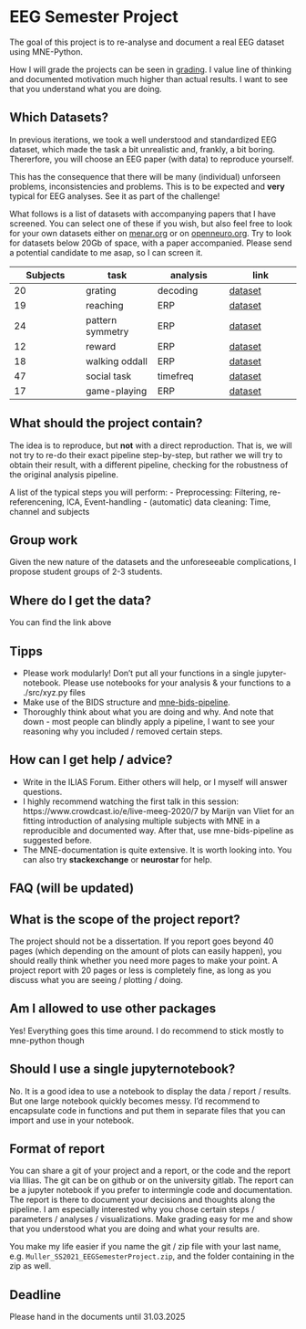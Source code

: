 # EEG Semester Project

The goal of this project is to re-analyse and document a real EEG dataset using MNE-Python.

How I will grade the projects can be seen in [grading](grading.md). I value line of thinking and documented motivation much higher than actual results. I want to see that you understand what you are doing.


## Which Datasets?

In previous iterations, we took a well understood and standardized EEG dataset, which made the task a bit unrealistic and, frankly, a bit boring. Thererfore, you will choose an EEG paper (with data) to reproduce yourself.

::: callout-important
This has the consequence that there will be many (individual) unforseen problems, inconsistencies and problems. This is to be expected and **very** typical for EEG analyses. See it as part of the challenge!
:::

What follows is a list of datasets with accompanying papers that I have screened. You can select one of these if you wish, but also feel free to look for your own datasets either on [menar.org](https://nemar.org) or on [openneuro.org](https://openneuro.org). Try to look for datasets below 20Gb of space, with a paper accompanied. Please send a potential candidate to me asap, so I can screen it.

| Subjects | task                         | analysis | link                                                                 |
|------------------|------------------|------------------|------------------|
| 20  | grating                      | decoding | [dataset](https://openneuro.org/datasets/ds004043/versions/1.1.0)    |
| 19  | reaching                     | ERP      | [dataset](https://openneuro.org/datasets/ds003846/versions/1.0.1)    |
| 24  | pattern symmetry             | ERP      | [dataset](https://nemar.org/dataexplorer/detail?dataset_id=ds004347) |
| 12  | reward                       | ERP      | [dataset](https://nemar.org/dataexplorer/detail?dataset_id=ds004147) |
| 18  | walking oddall               | ERP      | [dataset](https://nemar.org/dataexplorer/detail?dataset_id=ds004033) |
| 47  | social task                  | timefreq | [dataset](https://nemar.org/dataexplorer/detail?dataset_id=ds003702) |
| 17  | game-playing                 | ERP      | [dataset](https://nemar.org/dataexplorer/detail?dataset_id=ds003517) |

## What should the project contain?

The idea is to reproduce, but **not** with a direct reproduction. That is, we will not try to re-do their exact pipeline step-by-step, but rather we will try to obtain their result, with a different pipeline, checking for the robustness of the original analysis pipeline.

A list of the typical steps you will perform: - Preprocessing: Filtering, re-referencening, ICA, Event-handling - (automatic) data cleaning: Time, channel and subjects

## Group work

Given the new nature of the datasets and the unforeseeable complications, I propose student groups of 2-3 students.

## Where do I get the data?

You can find the link above

## Tipps

-   Please work modularly! Don't put all your functions in a single jupyter-notebook. Please use notebooks for your analysis & your functions to a ./src/xyz.py files
-   Make use of the BIDS structure and [mne-bids-pipeline](https://mne.tools/mne-bids-pipeline/).
-   Thoroughly think about what you are doing and why. And note that down - most people can blindly apply a pipeline, I want to see your reasoning why you included / removed certain steps.

## How can I get help / advice?

-   Write in the ILIAS Forum. Either others will help, or I myself will answer questions.
-   I highly recommend watching the first talk in this session: https://www.crowdcast.io/e/live-meeg-2020/7 by Marijn van Vliet for an fitting introduction of analysing multiple subjects with MNE in a reproducible and documented way. After that, use mne-bids-pipeline as suggested before.
-   The MNE-documentation is quite extensive. It is worth looking into. You can also try **stackexchange** or **neurostar** for help.
  

## FAQ (will be updated)

::: {.callout-note icon="false"}
## What is the scope of the project report?

The project should not be a dissertation. If you report goes beyond 40 pages (which depending on the amount of plots can easily happen), you should really think whether you need more pages to make your point. A project report with 20 pages or less is completely fine, as long as you discuss what you are seeing / plotting / doing.
:::

::: {.callout-note icon="false"}
## Am I allowed to use other packages

Yes! Everything goes this time around. I do recommend to stick mostly to mne-python though
:::

::: {.callout-note icon="false"}
## Should I use a single jupyternotebook?

No. It is a good idea to use a notebook to display the data / report / results. But one large notebook quickly becomes messy. I'd recommend to encapsulate code in functions and put them in separate files that you can import and use in your notebook.
:::

## Format of report

You can share a git of your project and a report, or the code and the report via Illias. The git can be on github or on the university gitlab. The report can be a jupyter notebook if you prefer to intermingle code and documentation. The report is there to document your decisions and thoughts along the pipeline. I am especially interested why you chose certain steps / parameters / analyses / visualizations. Make grading easy for me and show that you understood what you are doing and what your results are.

You make my life easier if you name the git / zip file with your last name, e.g. `Muller_SS2021_EEGSemesterProject.zip`, and the folder containing in the zip as well.

## Deadline

Please hand in the documents until 31.03.2025
